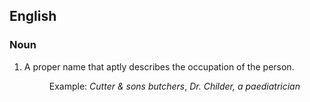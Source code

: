 ==English==
===Noun===
#A proper name that aptly describes the occupation of the person.
#: Example: ''Cutter & sons butchers'', ''Dr. Childer, a paediatrician''
